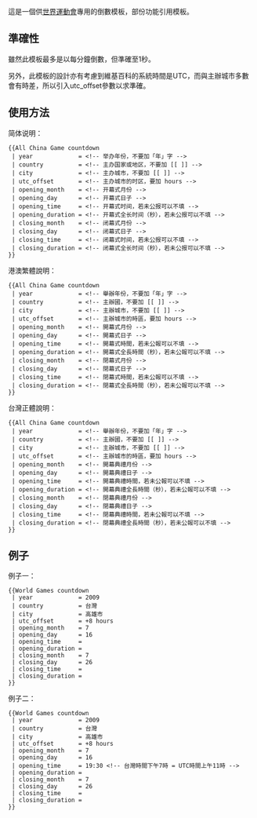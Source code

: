 <noinclude>{{template doc page viewed directly}}</noinclude>
這是一個供[[世界運動會]]專用的倒數模板，部份功能引用{{T1|Countdown}}模板。

== 準確性 ==
雖然此模板最多是以每分鐘倒數，但準確至1秒。

另外，此模板的設計亦有考慮到維基百科的系統時間是UTC，而與主辦城市多數會有時差，所以引入utc_offset參數以求準確。

== 使用方法 ==
;简体说明：
<pre>
{{All China Game countdown
 | year             = <!-- 举办年份，不要加「年」字 -->
 | country          = <!-- 主办国家或地区，不要加 [[ ]] -->
 | city             = <!-- 主办城市，不要加 [[ ]] -->
 | utc_offset       = <!-- 主办城市的时区，要加 hours -->
 | opening_month    = <!-- 开幕式月份 -->
 | opening_day      = <!-- 开幕式日子 -->
 | opening_time     = <!-- 开幕式时间，若未公报可以不填 -->
 | opening_duration = <!-- 开幕式全长时间（秒），若未公报可以不填 -->
 | closing_month    = <!-- 闭幕式月份 -->
 | closing_day      = <!-- 闭幕式日子 -->
 | closing_time     = <!-- 闭幕式时间，若未公报可以不填 -->
 | closing_duration = <!-- 闭幕式全长时间（秒），若未公报可以不填 -->
}}
</pre>

;港澳繁體說明：
<pre>
{{All China Game countdown
 | year             = <!-- 舉辦年份，不要加「年」字 -->
 | country          = <!-- 主辦國，不要加 [[ ]] -->
 | city             = <!-- 主辦城市，不要加 [[ ]] -->
 | utc_offset       = <!-- 主辦城市的時區，要加 hours -->
 | opening_month    = <!-- 開幕式月份 -->
 | opening_day      = <!-- 開幕式日子 -->
 | opening_time     = <!-- 開幕式時間，若未公報可以不填 -->
 | opening_duration = <!-- 開幕式全長時間（秒），若未公報可以不填 -->
 | closing_month    = <!-- 閉幕式月份 -->
 | closing_day      = <!-- 閉幕式日子 -->
 | closing_time     = <!-- 閉幕式時間，若未公報可以不填 -->
 | closing_duration = <!-- 閉幕式全長時間（秒），若未公報可以不填 -->
}}
</pre>

;台灣正體說明：
<pre>
{{All China Game countdown
 | year             = <!-- 舉辦年份，不要加「年」字 -->
 | country          = <!-- 主辦國，不要加 [[ ]] -->
 | city             = <!-- 主辦城市，不要加 [[ ]] -->
 | utc_offset       = <!-- 主辦城市的時區，要加 hours -->
 | opening_month    = <!-- 開幕典禮月份 -->
 | opening_day      = <!-- 開幕典禮日子 -->
 | opening_time     = <!-- 開幕典禮時間，若未公報可以不填 -->
 | opening_duration = <!-- 開幕典禮全長時間（秒），若未公報可以不填 -->
 | closing_month    = <!-- 閉幕典禮月份 -->
 | closing_day      = <!-- 閉幕典禮日子 -->
 | closing_time     = <!-- 閉幕典禮時間，若未公報可以不填 -->
 | closing_duration = <!-- 閉幕典禮全長時間（秒），若未公報可以不填 -->
}}
</pre>

== 例子 ==
;例子一：
{{World Games countdown
 | year             = 2009
 | country          = 台灣
 | city             = 高雄市
 | utc_offset       = +8 hours
 | opening_month    = 7
 | opening_day      = 16
 | opening_time     = 
 | opening_duration = 
 | closing_month    = 7
 | closing_day      = 26
 | closing_time     = 
 | closing_duration = 
}}
<pre>
{{World Games countdown
 | year             = 2009
 | country          = 台灣
 | city             = 高雄市
 | utc_offset       = +8 hours
 | opening_month    = 7
 | opening_day      = 16
 | opening_time     = 
 | opening_duration = 
 | closing_month    = 7
 | closing_day      = 26
 | closing_time     = 
 | closing_duration = 
}}
</pre>

;例子二：
{{World Games countdown
 | year             = 2009
 | country          = 台灣
 | city             = 高雄市
 | utc_offset       = +8 hours
 | opening_month    = 7
 | opening_day      = 16
 | opening_time     = 19:30
 | opening_duration = 
 | closing_month    = 7
 | closing_day      = 26
 | closing_time     = 
 | closing_duration = 
}}
<pre>
{{World Games countdown
 | year             = 2009
 | country          = 台灣
 | city             = 高雄市
 | utc_offset       = +8 hours
 | opening_month    = 7
 | opening_day      = 16
 | opening_time     = 19:30 <!-- 台灣時間下午7時 = UTC時間上午11時 -->
 | opening_duration = 
 | closing_month    = 7
 | closing_day      = 26
 | closing_time     = 
 | closing_duration = 
}}
</pre>